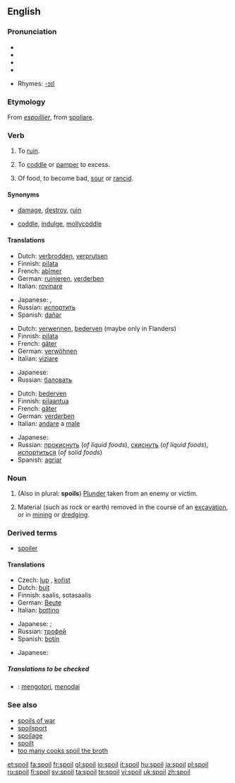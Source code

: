 ==English==

===Pronunciation===
* {{enPR|spoil}}
* {{IPA|/spɔɪl/}}
* {{SAMPA|/spOIl/}}
* {{audio|en-us-spoil.ogg|Audio (US)}}

* Rhymes: [[Rhymes:English:-ɔɪl|-ɔɪl]]

===Etymology===
From {{OF.}} ''[[espoillier]]'', from {{L.}} [[spoliare]].

===Verb===
{{en-verb|spoils|spoiling|'''[[spoiled]] '''or''' [[spoilt]]'''}}

# {{transitive}} To [[ruin]].
# {{transitive}} To [[coddle]] or [[pamper]] to excess.
# {{intransitive}} Of food, to become bad, [[sour]] or [[rancid]].

====Synonyms====
* {{sense|ruin}} [[damage]], [[destroy]], [[ruin]]
* {{sense|coddle}} [[coddle]], [[indulge]], [[mollycoddle]]

====Translations====
{{trans-top|ruin}}
* Dutch: [[verbrodden]], [[verprutsen]]
* Finnish: [[pilata]]
* French: [[abîmer]]
* German: [[ruinieren]], [[verderben]]
* Italian: [[rovinare]]
{{trans-mid}}
* Japanese: {{t|ja|sc=Jpan|台無しにする|tr=dainashi ni suru}}, {{t|ja|sc=Jpan|悪くなる|tr=warukunaru}}
* Russian: [[испортить]]
* Spanish: [[dañar]]
{{trans-bottom}}

{{trans-top|to coddle or pamper}}
* Dutch: [[verwennen]], [[bederven]] (maybe only in Flanders)
* Finnish: [[pilata]]
* French: [[gâter]]
* German: [[verwöhnen]]
* Italian: [[viziare]]
{{trans-mid}}
* Japanese: {{t|ja|sc=Jpan|甘やかす|tr=amayakasu}}
* Russian: [[баловать]]
{{trans-bottom}}

{{trans-top|become sour}}
* Dutch: [[bederven]]
* Finnish: [[pilaantua]]
* French: [[gâter]]
* German: [[verderben]]
* Italian: [[andare]] a [[male]] {{m}}
{{trans-mid}}
* Japanese: {{t|ja|sc=Jpan|腐る|tr=kusaru}}
* Russian: [[прокиснуть]] (''of liquid foods''), [[скиснуть]] (''of liquid foods''), [[испортиться]] (''of solid foods'')
* Spanish: [[agriar]]
{{trans-bottom}}

===Noun===
{{en-noun}}

# (Also in plural: '''spoils''') [[plunder|Plunder]] taken from an enemy or victim.
# {{uncountable}} Material (such as rock or earth) removed in the course of an [[excavation]], or in [[mining]] or [[dredge|dredging]].

===Derived terms===
* [[spoiler]]

====Translations====
{{rfc-level|Translations at L4+ not in L3 POS section}}
{{trans-top|plunder taken from an enemy or victim}}
* Czech: [[lup]] {{m}}, [[kořist]] {{f}}
* Dutch: [[buit]] {{f}}
* Finnish: saalis, sotasaalis
* German: [[Beute]] {{f}}
* Italian: [[bottino]] {{m}}
{{trans-mid}}
* Japanese: {{qualifier|by a rioter or soldier}} {{t|ja|sc=Jpan|略奪品|tr=ryakudatsu-hin}}; {{qualifier|by a governmental officer}} {{t|ja|sc=Jpan|利権|tr=riken}}
* Russian: [[трофей]] {{m}}
* Spanish: [[botín]] {{m}}
{{trans-bottom}}

{{trans-top|material moved}}
{{trans-mid}}
* Japanese: {{t|ja|sc=Jpan|廃棄物|tr=haiki-butsu}}
{{trans-bottom}}

=====Translations to be checked=====
<!--Remove this section once all of the translations below have been moved into the tables above.-->
{{checktrans}}

* {{ttbc|Indonesian}}: [[kotor|mengotori]], [[noda|menodai]]

===See also===
* [[spoils of war]]
* [[spoilsport]]
* [[spoilage]]
* [[spoilt]]<!--adjective, referring to people, ballot papers, etc-->
* [[too many cooks spoil the broth]]

[[et:spoil]]
[[fa:spoil]]
[[fr:spoil]]
[[gl:spoil]]
[[io:spoil]]
[[it:spoil]]
[[hu:spoil]]
[[ja:spoil]]
[[pl:spoil]]
[[ru:spoil]]
[[fi:spoil]]
[[sv:spoil]]
[[ta:spoil]]
[[te:spoil]]
[[vi:spoil]]
[[uk:spoil]]
[[zh:spoil]]